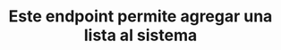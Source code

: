 ---
title: "Este endpoint permite agregar una lista al sistema"
openapi: "POST /api/v3/products"
---